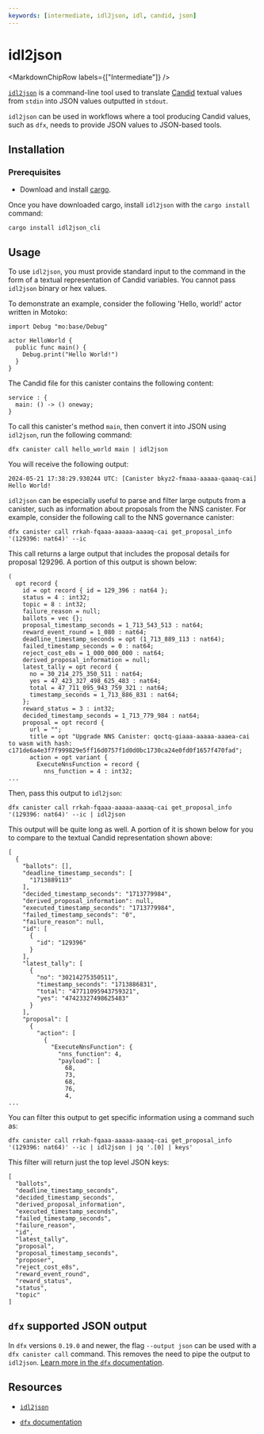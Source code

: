 ```yaml
---
keywords: [intermediate, idl2json, idl, candid, json]
---
```



# idl2json

<MarkdownChipRow labels={["Intermediate"]} />




[`idl2json`](https://github.com/dfinity/idl2json/tree/main) is a command-line tool used to translate [Candid](https://github.com/dfinity/candid) textual values from `stdin` into JSON values outputted in `stdout`.

`idl2json` can be used in workflows where a tool producing Candid values, such as `dfx`, needs to provide JSON values to JSON-based tools.

## Installation

### Prerequisites

- Download and install [cargo](https://doc.rust-lang.org/cargo/getting-started/installation.html).

Once you have downloaded cargo, install `idl2json` with the `cargo install` command:

```
cargo install idl2json_cli
```

## Usage

To use `idl2json`, you must provide standard input to the command in the form of a textual representation of Candid variables. You cannot pass `idl2json` binary or hex values.

To demonstrate an example, consider the following 'Hello, world!' actor written in Motoko:

```motoko
import Debug "mo:base/Debug"

actor HelloWorld {
  public func main() {
    Debug.print("Hello World!")
  }
}
```

The Candid file for this canister contains the following content:

```
service : {
  main: () -> () oneway;
}
```

To call this canister's method `main`, then convert it into JSON using `idl2json`, run the following command:

```
dfx canister call hello_world main | idl2json
```

You will receive the following output:

```
2024-05-21 17:38:29.930244 UTC: [Canister bkyz2-fmaaa-aaaaa-qaaaq-cai] Hello World!
```

`idl2json` can be especially useful to parse and filter large outputs from a canister, such as information about proposals from the NNS canister. For example, consider the following call to the NNS governance canister:

```
dfx canister call rrkah-fqaaa-aaaaa-aaaaq-cai get_proposal_info '(129396: nat64)' --ic
```

This call returns a large output that includes the proposal details for proposal 129296. A portion of this output is shown below:

```
(
  opt record {
    id = opt record { id = 129_396 : nat64 };
    status = 4 : int32;
    topic = 8 : int32;
    failure_reason = null;
    ballots = vec {};
    proposal_timestamp_seconds = 1_713_543_513 : nat64;
    reward_event_round = 1_080 : nat64;
    deadline_timestamp_seconds = opt (1_713_889_113 : nat64);
    failed_timestamp_seconds = 0 : nat64;
    reject_cost_e8s = 1_000_000_000 : nat64;
    derived_proposal_information = null;
    latest_tally = opt record {
      no = 30_214_275_350_511 : nat64;
      yes = 47_423_327_498_625_483 : nat64;
      total = 47_711_095_943_759_321 : nat64;
      timestamp_seconds = 1_713_886_831 : nat64;
    };
    reward_status = 3 : int32;
    decided_timestamp_seconds = 1_713_779_984 : nat64;
    proposal = opt record {
      url = "";
      title = opt "Upgrade NNS Canister: qoctq-giaaa-aaaaa-aaaea-cai to wasm with hash: c171de6a4e3f7f999829e5ff16d0757f1d0d0bc1730ca24e0fd0f1657f470fad";
      action = opt variant {
        ExecuteNnsFunction = record {
          nns_function = 4 : int32;
...
```

Then, pass this output to `idl2json`:

```
dfx canister call rrkah-fqaaa-aaaaa-aaaaq-cai get_proposal_info '(129396: nat64)' --ic | idl2json
```

This output will be quite long as well. A portion of it is shown below for you to compare to the textual Candid representation shown above:

```
[
  {
    "ballots": [],
    "deadline_timestamp_seconds": [
      "1713889113"
    ],
    "decided_timestamp_seconds": "1713779984",
    "derived_proposal_information": null,
    "executed_timestamp_seconds": "1713779984",
    "failed_timestamp_seconds": "0",
    "failure_reason": null,
    "id": [
      {
        "id": "129396"
      }
    ],
    "latest_tally": [
      {
        "no": "30214275350511",
        "timestamp_seconds": "1713886831",
        "total": "47711095943759321",
        "yes": "47423327498625483"
      }
    ],
    "proposal": [
      {
        "action": [
          {
            "ExecuteNnsFunction": {
              "nns_function": 4,
              "payload": [
                68,
                73,
                68,
                76,
                4,
...
```

You can filter this output to get specific information using a command such as:

```
dfx canister call rrkah-fqaaa-aaaaa-aaaaq-cai get_proposal_info '(129396: nat64)' --ic | idl2json | jq '.[0] | keys'
```

This filter will return just the top level JSON keys:

```
[
  "ballots",
  "deadline_timestamp_seconds",
  "decided_timestamp_seconds",
  "derived_proposal_information",
  "executed_timestamp_seconds",
  "failed_timestamp_seconds",
  "failure_reason",
  "id",
  "latest_tally",
  "proposal",
  "proposal_timestamp_seconds",
  "proposer",
  "reject_cost_e8s",
  "reward_event_round",
  "reward_status",
  "status",
  "topic"
]
```

## `dfx` supported JSON output

In `dfx` versions `0.19.0` and newer, the flag `--output json` can be used with a `dfx canister call` command. This removes the need to pipe the output to `idl2json`. [Learn more in the `dfx` documentation](/docs/current/developer-docs/developer-tools/cli-tools/cli-reference/dfx-canister#options).

## Resources

- [`idl2json`](https://github.com/dfinity/idl2json/tree/main)

- [`dfx` documentation](/docs/current/developer-docs/developer-tools/cli-tools/cli-reference/dfx-canister#options)